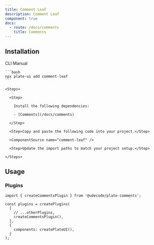 ```yaml
---
title: Comment Leaf
description: Comment Leaf
component: true
docs:
  - route: /docs/comments
    title: Comments
---
```


<ComponentPreview name="playground-demo" id="comment" />

## Installation

<Tabs defaultValue="cli">

  <TabsList>
    <TabsTrigger value="cli">CLI</TabsTrigger>
    <TabsTrigger value="manual">Manual</TabsTrigger>
  </TabsList>
  <TabsContent value="cli">

    ```bash
    npx plate-ui add comment-leaf
    ```

  </TabsContent>

  <TabsContent value="manual">

    <Steps>

      <Step>

        Install the following dependencies:

        - [Comments](/docs/comments)

      </Step>

      <Step>Copy and paste the following code into your project.</Step>

      <ComponentSource name="comment-leaf" />

      <Step>Update the import paths to match your project setup.</Step>

    </Steps>

  </TabsContent>

</Tabs>

## Usage

### Plugins

```tsx
import { createCommentsPlugin } from '@udecode/plate-comments';

const plugins = createPlugins(
  [
    // ...otherPlugins,
    createCommentsPlugin(),
  ],
  {
    components: createPlateUI(),
  }
);
```
